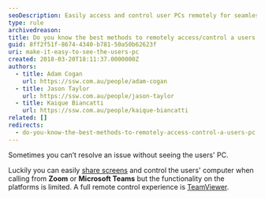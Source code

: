 ```yaml
---
seoDescription: Easily access and control user PCs remotely for seamless issue resolution.
type: rule
archivedreason:
title: Do you know the best methods to remotely access/control a users PC?
guid: 8ff2f51f-8674-4340-b781-50a50b62623f
uri: make-it-easy-to-see-the-users-pc
created: 2018-03-20T18:11:37.0000000Z
authors:
  - title: Adam Cogan
    url: https://ssw.com.au/people/adam-cogan
  - title: Jason Taylor
    url: https://ssw.com.au/people/jason-taylor
  - title: Kaique Biancatti
    url: https://ssw.com.au/people/kaique-biancatti
related: []
redirects:
  - do-you-know-the-best-methods-to-remotely-access-control-a-users-pc
---
```


Sometimes you can’t resolve an issue without seeing the users' PC.

Luckily you can easily [share screens](/do-you-share-screens-when-working-remotely) and control the users' computer when calling from **Zoom** or **Microsoft Teams** but the functionality on the platforms is limited.
A full remote control experience is [TeamViewer](https://www.teamviewer.com/en-us/).